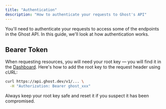 ```yaml
---
title: "Authentication"
description: "How to authenticate your requests to Ghost's API"
---
```


You'll need to authenticate your requests to access some of the endpoints in the Ghost API. In this guide, we'll look at how authentication works.

## Bearer Token

When requesting resources, you will need your root key — you will find it in the [Dashboard](https://app.ghost.com/settings/root-keys). Here's how to add the root key to the request header using cURL:

```bash
curl https://api.ghost.dev/v1/... \
  -H "Authorization: Bearer ghost_xxx"
```

Always keep your root key safe and reset it if you suspect it has been compromised.
